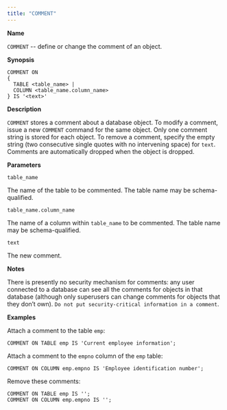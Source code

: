 ```yaml
---
title: "COMMENT"
---
```


<div id="comment" class="registered_link"></div>

**Name**

`COMMENT` -- define or change the comment of an object.

**Synopsis**

```text
COMMENT ON
{
  TABLE <table_name> |
  COLUMN <table_name.column_name>
} IS '<text>'
```

**Description**

`COMMENT` stores a comment about a database object. To modify a comment, issue a new `COMMENT` command for the same object. Only one comment string is stored for each object. To remove a comment, specify the empty string (two consecutive single quotes with no intervening space) for `text`. Comments are automatically dropped when the object is dropped.

**Parameters**

`table_name`

 The name of the table to be commented. The table name may be schema-qualified.

`table_name.column_name`

 The name of a column within `table_name` to be commented. The table name may be schema-qualified.

`text`

 The new comment.

**Notes**

There is presently no security mechanism for comments: any user connected to a database can see all the comments for objects in that database (although only superusers can change comments for objects that they don’t own). `Do not put security-critical information in a comment`.

**Examples**

Attach a comment to the table `emp`:

```text
COMMENT ON TABLE emp IS 'Current employee information';
```

Attach a comment to the `empno` column of the `emp` table:

```text
COMMENT ON COLUMN emp.empno IS 'Employee identification number';
```

Remove these comments:

```text
COMMENT ON TABLE emp IS '';
COMMENT ON COLUMN emp.empno IS '';
```

